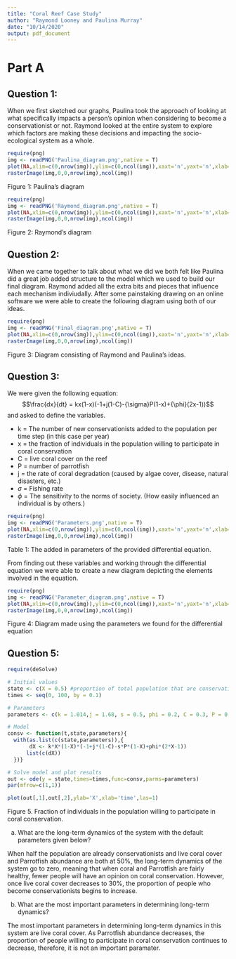 ```yaml
---
title: "Coral Reef Case Study"
author: "Raymond Looney and Paulina Murray"
date: "10/14/2020"
output: pdf_document
---
```


# Part A

## Question 1:

When we first sketched our graphs, Paulina took the approach of looking at what specifically impacts a person's opinion when considering to become a conservationist or not. Raymond looked at the entire system to explore which factors are making these decisions and impacting the socio-ecological system as a whole.

```r
require(png)
img <- readPNG('Paulina_diagram.png',native = T)
plot(NA,xlim=c(0,nrow(img)),ylim=c(0,ncol(img)),xaxt='n',yaxt='n',xlab='',ylab='')
rasterImage(img,0,0,nrow(img),ncol(img))
```

Figure 1: Paulina's diagram

```r
require(png)
img <- readPNG('Raymond_diagram.png',native = T)
plot(NA,xlim=c(0,nrow(img)),ylim=c(0,ncol(img)),xaxt='n',yaxt='n',xlab='',ylab='')
rasterImage(img,0,0,nrow(img),ncol(img))
```

Figure 2: Raymond's diagram

## Question 2:

When we came together to talk about what we did we both felt like Paulina did a great job added structure to the model which we used to build our final diagram. Raymond added all the extra bits and pieces that influence each mechanism indiviudally. After some painstaking drawing on an online software we were able to create the following diagram using both of our ideas.

```r
require(png)
img <- readPNG('Final_diagram.png',native = T)
plot(NA,xlim=c(0,nrow(img)),ylim=c(0,ncol(img)),xaxt='n',yaxt='n',xlab='',ylab='')
rasterImage(img,0,0,nrow(img),ncol(img))
```

Figure 3: Diagram consisting of Raymond and Paulina's ideas.

## Question 3:

We were given the following equation:
$$\frac{dx}{dt} = kx(1-x)(-1+j(1-C)-{\sigma}P(1-x)+{\phi}(2x-1))$$
and asked to define the variables.

* k = The number of new conservationists added to the population per time step (in this case per year)
* x = the fraction of individuals in the population willing to participate in coral conservation
* C = live coral cover on the reef
* P = number of parrotfish
* j = the rate of coral degradation (caused by algae cover, disease, natural disasters, etc.)
* $\sigma$ = Fishing rate
* $\phi$ = The sensitivity to the norms of society. (How easily influenced an individual is by others.)
```r
require(png)
img <- readPNG('Parameters.png',native = T)
plot(NA,xlim=c(0,nrow(img)),ylim=c(0,ncol(img)),xaxt='n',yaxt='n',xlab='',ylab='')
rasterImage(img,0,0,nrow(img),ncol(img))
```


Table 1: The added in parameters of the provided differential equation.

From finding out these variables and working through the differential equation we were able to create a new diagram depicting the elements involved in the equation. 

```r
require(png)
img <- readPNG('Parameter_diagram.png',native = T)
plot(NA,xlim=c(0,nrow(img)),ylim=c(0,ncol(img)),xaxt='n',yaxt='n',xlab='',ylab='')
rasterImage(img,0,0,nrow(img),ncol(img))
```
Figure 4: Diagram made using the parameters we found for the differential equation

## Question 5:

``` r

require(deSolve)

# Initial values
state <- c(X = 0.5) #proportion of total population that are conservationists
times <- seq(0, 100, by = 0.1)

# Parameters
parameters <- c(k = 1.014,j = 1.68, s = 0.5, phi = 0.2, C = 0.3, P = 0.5)

# Model
consv <- function(t,state,parameters){
  with(as.list(c(state,parameters)),{
       dX <- k*X*(1-X)*(-1+j*(1-C)-s*P*(1-X)+phi*(2*X-1))
      list(c(dX))   
  })}

# Solve model and plot results 
out <- ode(y = state,times=times,func=consv,parms=parameters) 
par(mfrow=c(1,1))

plot(out[,1],out[,2],ylab='X',xlab='time',las=1)

```
Figure 5. Fraction of individuals in the population willing to participate in coral conservation. 


(a) What are the long-term dynamics of the system with the default parameters given below?

When half the population are already conservationists and live coral cover and Parrotfish abundance are both at 50%, the long-term dynamics of the system go to zero, meaning that when coral and Parrotfish are fairly healthy, fewer people will have an opinion on coral conservation. However, once live coral cover decreases to 30%, the proportion of people who become conservationists begins to increase.

(b) What are the most important parameters in determining long-term dynamics? 

The most important parameters in determining long-term dynamics in this system are live coral cover. As Parrotfish abundance decreases, the proportion of people willing to participate in coral conservation continues to decrease, therefore, it is not an important paramater.